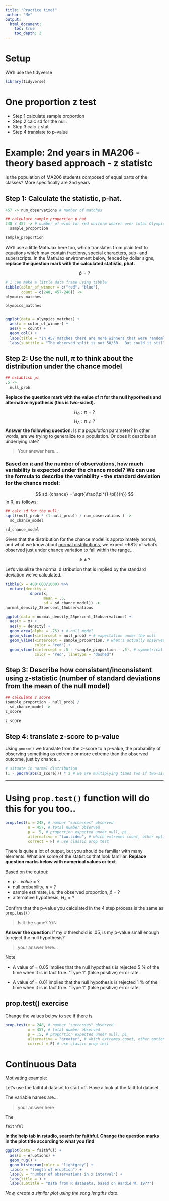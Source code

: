 ```yaml
---
title: "Practice time!"
author: "Me"
output: 
  html_document:
    toc: true
    toc_depth: 2
---
```



# Setup

We'll use the tidyverse

```r
library(tidyverse)
```


# One proportion z test

- Step 1 calculate sample proportion
- Step 2 calc sd for the null:
- Step 3 calc z stat
- Step 4 translate to p-value

# Example: 2nd years in MA206 - theory based approach - z statistc

Is the population of MA206 students composed of equal parts of the classes?  More specifically are 2nd years 


## Step 1: Calculate the statistic, p-hat.  

```r
457 -> num_observations # number of matches

## calculate sample proportion p hat
248 / 457 -> # number of wins for red uniform wearer over total Olympic matches
  sample_proportion

sample_proportion
```


We'll use a little MathJax here too, which translates from plain text to equations which may contain fractions, special characters, sub- and superscripts.  In the MathJax environment below, fenced by dollar signs, **replace the question mark with the calculated statistic, phat.**

$$ \hat{p} = ? $$

```r
# I can make a little data frame using tibble
tibble(color_of_winner = c("red", "blue"),
       count = c(248, 457-248)) ->
olympics_matches

olympics_matches


ggplot(data = olympics_matches) +
  aes(x = color_of_winner) +
  aes(y = count) +
  geom_col() +
  labs(title = "In 457 matches there are more winners that were randomly assigned\nto wear red than winners assigned blue") +
  labs(subtitle = "The observed split is not 50/50.  But could it still have just arisen from chance?")
```



## Step 2: Use the null, $\pi$ to think about the distribution under the chance model  


```r
## establish pi
.5 -> 
  null_prob
```

**Replace the question mark with the value of $\pi$ for the null hypothesis and alternative hypothesis (this is two-sided).**

$$ H_0:  \pi = ? $$
$$ H_A:  \pi \neq ? $$
**Answer the following question:** Is $\pi$ a *population* parameter? In other words, are we trying to generalize to a population. Or does it describe an underlying rate? 

> Your answer here...

### Based on $\pi$ and the number of observations, how much variability is expected under the chance model?  We can use the formula to describe the variability - the standard deviation for the chance model:

$$ sd_{chance} =  \sqrt{\frac{\pi*(1-\pi)}{n}} $$
In R, as follows:

```r
## calc sd for the null:
sqrt((null_prob * (1-null_prob)) / num_observations ) ->
  sd_chance_model

sd_chance_model
```

Given that the distribution for the chance model is approximately normal, and what we know about [normal distributions](https://upload.wikimedia.org/wikipedia/commons/8/8c/Standard_deviation_diagram.svg), we expect ~68% of what's observed just under chance variation to fall within the range...

$$ .5 \pm ? $$


Let's visualize the normal distribution that is implied by the standard deviation we've calculated.

```r
tibble(x = 400:600/1000) %>% 
  mutate(density = 
           dnorm(x, 
                 mean = .5, 
                 sd = sd_chance_model)) ->
normal_density_25percent_15observations

ggplot(data = normal_density_25percent_15observations) + 
  aes(x = x) +
  aes(y = density) + 
  geom_area(alpha = .75) + # null model
  geom_vline(xintercept = null_prob) + # expectation under the null
  geom_vline(xintercept = sample_proportion, # what's actually observed
             color = "red") +
  geom_vline(xintercept = .5 - (sample_proportion - .5), # symmetrical distance from pi
             color = "red", linetype = "dashed")
```


## Step 3: Describe how consistent/inconsistent using z-statistic (number of standard deviations from the mean of the null model)

```r
## calculate z score
(sample_proportion - null_prob) /
  sd_chance_model ->
z_score

z_score
```

## Step 4: translate z-score to p-value

Using `pnorm()` we translate from the z-score to a p-value, the probability of observing something as extreme or more extreme than the observed outcome, just by chance...

```r
# situate in normal distribution 
(1 - pnorm(abs(z_score))) * 2 # we are multiplying times two if two-sided
```



---

# Using `prop.test()` function will do this for you too..

```r
prop.test(x = 248, # number "successes" observed 
          n = 457, # total number observed
          p = .5, # proportion expected under null, pi
          alternative = "two.sided", # which extremes count, other options is "greater" "less" for one sided
          correct = F) # use classic prop test
```



There is quite a lot of output, but you should be familiar with many elements.  What are some of the statistics that look familiar. **Replace question marks below with numerical values or text**

Based on the output:

- $p-value$ = ?
- null probability, $\pi$ = ?
- sample estimate, i.e. the observed proportion, $\hat{p}$ = ?
- alternative hypothesis, $H_A$ = ?

Confirm that the p-value you calculated in the 4 step process is the same as `prop.test()`

> Is it the same? Y/N

**Answer the question**: if my $\alpha$ threshold is .05, is my p-value small enough to reject the null hypothesis?

> your answer here...


Note:

- A value of \alpha = 0.05 implies that the null hypothesis is rejected 5 % of the time when it is in fact true. "Type 1" (false positive) error rate.

- A value of \alpha = 0.01 implies that the null hypothesis is rejected 1 % of the time when it is in fact true. "Type 1" (false positive) error rate.



## prop.test() exercise

Change the values below to see if there is 

```r
prop.test(x = 248, # number "successes" observed 
          n = 457, # total number observed
          p = .5, # proportion expected under null, pi
          alternative = "greater", # which extremes count, other options is "greater" "less" for one sided
          correct = F) # use classic prop test
```




# Continuous Data

Motivating example:

Let's use the faithful dataset to start off.  Have a look at the faithful dataset.  

The variable names are...

> your answer here

The 

```r
faithful
```
**In the help tab in rstudio, search for faithful.  Change the question marks in the plot title according to what you find** 

```r
ggplot(data = faithful) +
  aes(x = eruptions) +
  geom_rug() + 
  geom_histogram(color = "lightgrey") +
  labs(x = "length of eruption") +
  labs(y = "number of observations in x interval") +
  labs(title = ) +
  labs(subtitle = "Data from R datasets, based on Hardie W. 19??")
```



*Now, create a similar plot using the song lengths data.*


```r

```


